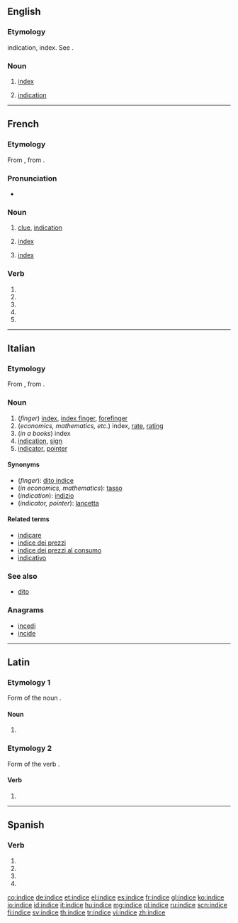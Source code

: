 {{also|Indice|índice}}
==English==

===Etymology===
{{etyl|fr|en}} {{term|indice|lang=fr}} indication, index. See {{term|index}}.

===Noun===
{{en-noun}}

# {{context|obsolete|lang=en}} [[index]]
# {{context|obsolete|lang=en}} [[indication]]
#: {{rfquotek|Ben Jonson}}

{{Webster 1913}}

----

==French==

===Etymology===
From {{etyl|la|fr}} {{term|index||sign, indication; index|lang=la}}, from {{term/t|la|indicō||point out, indicate, show}}.

===Pronunciation===
* {{IPA|/ɛ̃.dis/|lang=fr}}

===Noun===
{{fr-noun|m}}

# [[clue]], [[indication]]
# {{context|finance|lang=fr}} [[index]]
# {{context|computing|lang=fr}} [[index]]

===Verb===
{{fr-verb-form}}

# {{conjugation of|indicer||1|s|pres|ind|lang=fr}}
# {{conjugation of|indicer||3|s|pres|ind|lang=fr}}
# {{conjugation of|indicer||1|s|pres|sub|lang=fr}}
# {{conjugation of|indicer||1|s|pres|sub|lang=fr}}
# {{conjugation of|indicer||2|s|imp|lang=fr}}

----

==Italian==

===Etymology===
From {{etyl|la|it}} {{term|index||sign, indication; index|lang=la}}, from {{term/t|la|indicō||point out, indicate, show}}.

===Noun===
{{it-noun|indic|m|e|i}}

# (''finger'') [[index]], [[index finger]], [[forefinger]]
# (''economics, mathematics, etc.'') index, [[rate]], [[rating]]
# (''in a books'') index<!--a table of contents is not the same as an index-->
# [[indication]], [[sign]]
# [[indicator]], [[pointer]]

====Synonyms====
* (''finger''): [[dito indice]]
* (''in economics, mathematics''): [[tasso]]
* (''indication''): [[indizio]]
* (''indicator, pointer''): [[lancetta]]

====Related terms====
* [[indicare]]
* [[indice dei prezzi]]
* [[indice dei prezzi al consumo]]
* [[indicativo]]

===See also===
* [[dito]]

===Anagrams===
* [[incedi#Italian|incedi]]
* [[incide#Italian|incide]]

----

==Latin==

===Etymology 1===
Form of the noun {{term|index|lang=la}}.

====Noun====
{{la-noun-form|indice}}

# {{inflection of|index||abl|s|lang=la}}

===Etymology 2===
Form of the verb {{term|indico|indīcō|{{la-conj-form-gloss/indico(2)}}|lang=la}}.

====Verb====
{{la-verb-form|indīce}}

# {{conjugation of|indīcō||2|s|pres|act|imp|lang=la}}{{la-conj-form-gloss|indico(2)|2|s|pres|act|imp}}

----

==Spanish==

===Verb===
{{es-verb-form|indizar}}

# {{es-verb form of|ending=ar|mood=imperative|pers=2|formal=yes|number=singular|indizar}}
# {{es-verb form of|ending=ar|mood=subjunctive|tense=present|pers=1|number=singular|indizar}}
# {{es-verb form of|ending=ar|mood=subjunctive|tense=present|pers=2|formal=yes|number=singular|indizar}}
# {{es-verb form of|ending=ar|mood=subjunctive|tense=present|pers=3|number=singular|indizar}}

[[co:indice]]
[[de:indice]]
[[et:indice]]
[[el:indice]]
[[es:indice]]
[[fr:indice]]
[[gl:indice]]
[[ko:indice]]
[[io:indice]]
[[id:indice]]
[[it:indice]]
[[hu:indice]]
[[mg:indice]]
[[pl:indice]]
[[ru:indice]]
[[scn:indice]]
[[fi:indice]]
[[sv:indice]]
[[th:indice]]
[[tr:indice]]
[[vi:indice]]
[[zh:indice]]